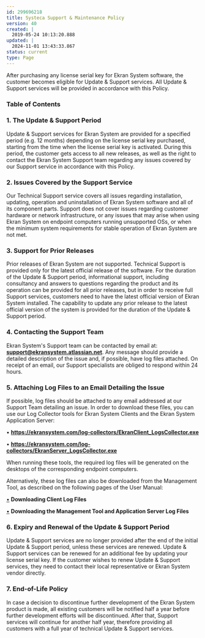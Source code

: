---
id: 299696218
title: Systeca Support & Maintenance Policy
version: 40
created: |
  2019-05-24 10:13:20.888
updated: |
  2024-11-01 13:43:33.867
status: current
type: Page
---

After purchasing any license serial key for Ekran System software, the customer becomes eligible for Update & Support services. All Update & Support services will be provided in accordance with this Policy.

### Table of Contents

### 1. The Update & Support Period

Update & Support services for Ekran System are provided for a specified period (e.g. 12 months) depending on the license serial key purchased, starting from the time when the license serial key is activated. During this period, the customer gets access to all new releases, as well as the right to contact the Ekran System Support team regarding any issues covered by our Support service in accordance with this Policy.

### 2. Issues Covered by the Support Service

Our Technical Support service covers all issues regarding installation, updating, operation and uninstallation of Ekran System software and all of its component parts. Support does not cover issues regarding customer hardware or network infrastructure, or any issues that may arise when using Ekran System on endpoint computers running unsupported OSs, or when the minimum system requirements for stable operation of Ekran System are not met.

### 3. Support for Prior Releases

Prior releases of Ekran System are not supported. Technical Support is provided only for the latest official release of the software. For the duration of the Update & Support period, informational support, including consultancy and answers to questions regarding the product and its operation can be provided for all prior releases, but in order to receive full Support services, customers need to have the latest official version of Ekran System installed. The capability to update any prior release to the latest official version of the system is provided for the duration of the Update & Support period.

### 4. Contacting the Support Team

Ekran System's Support team can be contacted by email at: **[support@ekransystem.atlassian.net](mailto:support@ekransystem.atlassian.net)**. Any message should provide a detailed description of the issue and, if possible, have log files attached. On receipt of an email, our Support specialists are obliged to respond within 24 hours.

### 5. Attaching Log Files to an Email Detailing the Issue

If possible, log files should be attached to any email addressed at our Support Team detailing an issue. In order to download these files, you can use our Log Collector tools for Ekran System Clients and the Ekran System Application Server:

• **<https://ekransystem.com/log-collectors/EkranClient_LogsCollector.exe>**

• **<https://ekransystem.com/log-collectors/EkranServer_LogsCollector.exe>**

When running these tools, the required log files will be generated on the desktops of the corresponding endpoint computers.

Alternatively, these log files can also be downloaded from the Management Tool, as described on the following pages of the User Manual:

[•](https://ekransystem.com/log-collectors/EkranServer_LogsCollector.exe) **Downloading Client Log Files**

[•](https://ekransystem.com/log-collectors/EkranServer_LogsCollector.exe) **Downloading the Management Tool and Application Server Log Files**

### 6. Expiry and Renewal of the Update & Support Period

Update & Support services are no longer provided after the end of the initial Update & Support period, unless these services are renewed. Update & Support services can be renewed for an additional fee by updating your license serial key. If the customer wishes to renew Update & Support services, they need to contact their local representative or Ekran System vendor directly.

### 7. End-of-Life Policy

In case a decision to discontinue further development of the Ekran System product is made, all existing customers will be notified half a year before further development efforts will be discontinued. After that, Support services will continue for another half year, therefore providing all customers with a full year of technical Update & Support services.

